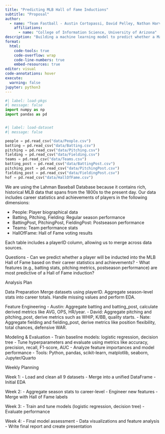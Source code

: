 ```yaml
---
title: "Predicting MLB Hall of Fame Inductions"
subtitle: "Proposal"
author: 
  - name: "Team Fastball - Austin Cortopassi, David Pelley, Nathan Harville"
    affiliations:
      - name: "College of Information Science, University of Arizona"
description: "Building a machine learning model to predict whether a Major League Baseball player will be inducted into the Hall of Fame using career statistics and achievements."
format:
  html:
    code-tools: true
    code-overflow: wrap
    code-line-numbers: true
    embed-resources: true
editor: visual
code-annotations: hover
execute:
  warning: false
jupyter: python3
---
```



```python
#| label: load-pkgs
#| message: false
import numpy as np
import pandas as pd


#| label: load-dataset
#| message: false

people = pd.read_csv("data/People.csv")
batting = pd.read_csv("data/Batting.csv")
pitching = pd.read_csv("data/Pitching.csv")
fielding = pd.read_csv("data/Fielding.csv")
teams = pd.read_csv("data/Teams.csv")
batting_post = pd.read_csv("data/BattingPost.csv")
pitching_post = pd.read_csv("data/PitchingPost.csv")
fielding_post = pd.read_csv("data/FieldingPost.csv")
hof = pd.read_csv("data/HallOfFame.csv")

```


We are using the Lahman Baseball Database because it contains rich, historical MLB data that spans from the 1800s to the present day. Our data includes career statistics and achievements of players in the following dimensions:

- People: Player biographical data
- Batting, Pitching, Fielding: Regular season performance
- BattingPost, PitchingPost, FieldingPost: Postseason performance
- Teams: Team performance stats
- HallOfFame: Hall of Fame voting results

Each table includes a playerID column, allowing us to merge across data sources.

Questions
- Can we predict whether a player will be inducted into the MLB Hall of Fame based on their career statistics and achievements?
- What features (e.g., batting stats, pitching metrics, postseason performance) are most predictive of a Hall of Fame induction?

Analysis Plan

Data Preparation
Merge datasets using playerID. Aggregate season-level stats into career totals. Handle missing values and perform EDA.

Feature Engineering
- Austin: Aggregate batting and batting_post, calculate derived metrics like AVG, OPS, HR/year.
- David: Aggregate pitching and pitching_post, derive metrics such as WHIP, K/BB, quality starts.
- Nate: Aggregate fielding and fielding_post, derive metrics like position flexibility, total chances, defensive WAR.

Modeling & Evaluation
- Train baseline models: logistic regression, decision tree
- Tune hyperparameters and evaluate using metrics like accuracy, precision, recall, F1-score, AUC
- Analyze feature importances and model performance
- Tools: Python, pandas, scikit-learn, matplotlib, seaborn, Jupyter/Quarto

Weekly Planning

Week 1:
- Load and clean all 9 datasets
- Merge into a unified DataFrame
- Initial EDA

Week 2:
- Aggregate season stats to career-level
- Engineer new features
- Merge with Hall of Fame labels

Week 3:
- Train and tune models (logistic regression, decision tree)
- Evaluate performance

Week 4:
- Final model assessment
- Data visualizations and feature analysis
- Write final report and create presentation